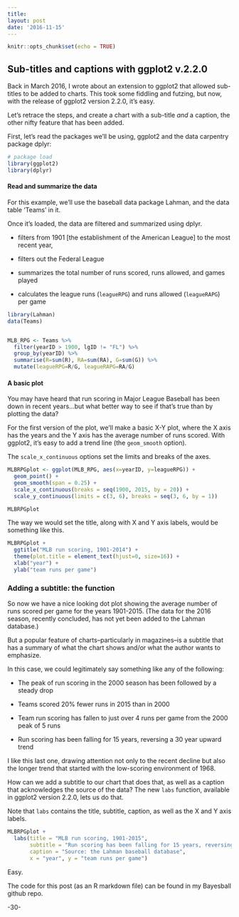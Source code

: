 ```yaml
---
title: 
layout: post
date: '2016-11-15'
---
```


```r
knitr::opts_chunk$set(echo = TRUE)
```



## Sub-titles and captions with ggplot2 v.2.2.0

Back in March 2016, I wrote about an extension to ggplot2 that allowed sub-titles to be added to charts. This took some fiddling and futzing, but now, with the release of ggplot2 version 2.2.0, it's easy. 

Let's retrace the steps, and create a chart with a sub-title _and_ a caption, the other nifty feature that has been added.

First, let's read the packages we'll be using, ggplot2 and the data carpentry package dplyr:

```r

# package load 
library(ggplot2)
library(dplyr)

```

#### Read and summarize the data

For this example, we'll use the baseball data package Lahman, and the data table 'Teams' in it.

Once it's loaded, the data are filtered and summarized using dplyr.

 - filters from 1901 [the establishment of the American League] to the most recent year,

 - filters out the Federal League

 - summarizes the total number of runs scored, runs allowed, and games played

 - calculates the league runs (`leagueRPG`) and runs allowed (`leagueRAPG`) per game 


```r

library(Lahman)
data(Teams)


MLB_RPG <- Teams %>%
  filter(yearID > 1900, lgID != "FL") %>%
  group_by(yearID) %>%
  summarise(R=sum(R), RA=sum(RA), G=sum(G)) %>%
  mutate(leagueRPG=R/G, leagueRAPG=RA/G)

```

#### A basic plot

You may have heard that run scoring in Major League Baseball has been down in recent years...but what better way to see if that's true than by plotting the data?

For the first version of the plot, we'll make a basic X-Y plot, where the X axis has the years and the Y axis has the average number of runs scored.  With ggplot2, it's easy to add a trend line (the `geom_smooth` option).

The `scale_x_continuous` options set the limits and breaks of the axes.


```r

MLBRPGplot <- ggplot(MLB_RPG, aes(x=yearID, y=leagueRPG)) +
  geom_point() +
  geom_smooth(span = 0.25) +
  scale_x_continuous(breaks = seq(1900, 2015, by = 20)) +
  scale_y_continuous(limits = c(3, 6), breaks = seq(3, 6, by = 1))

MLBRPGplot

```


The way we would set the title, along with X and Y axis labels, would be something like this.


```r
  
MLBRPGplot +
  ggtitle("MLB run scoring, 1901-2014") +
  theme(plot.title = element_text(hjust=0, size=16)) +
  xlab("year") +
  ylab("team runs per game")

```



### Adding a subtitle: the function

So now we have a nice looking dot plot showing the average number of runs scored per game for the years 1901-2015. (The data for the 2016 season, recently concluded, has not yet been added to the Lahman database.)

But a popular feature of charts--particularly in magazines--is a subtitle that has a summary of what the chart shows and/or what the author wants to emphasize.

In this case, we could legitimately say something like any of the following:

- The peak of run scoring in the 2000 season has been followed by a steady drop

- Teams scored 20% fewer runs in 2015 than in 2000

- Team run scoring has fallen to just over 4 runs per game from the 2000 peak of 5 runs

- Run scoring has been falling for 15 years, reversing a 30 year upward trend

I like this last one, drawing attention not only to the recent decline but also the longer trend that started with the low-scoring environment of 1968.

How can we add a subtitle to our chart that does that, as well as a caption that acknowledges the source of the data?  The new `labs` function, available in ggplot2 version 2.2.0, lets us do that.

Note that `labs` contains the title, subtitle, caption, as well as the X and Y axis labels.

```r

MLBRPGplot +
  labs(title = "MLB run scoring, 1901-2015",
       subtitle = "Run scoring has been falling for 15 years, reversing a 30 year upward trend",
       caption = "Source: the Lahman baseball database", 
       x = "year", y = "team runs per game") 


```


Easy.

The code for this post (as an R markdown file) can be found in my Bayesball github repo.

-30-
